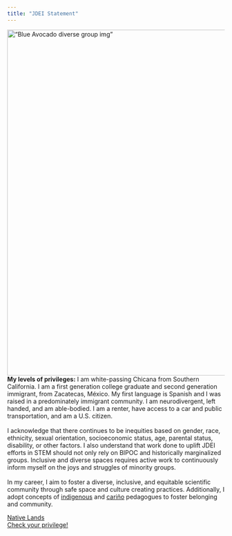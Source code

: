 ```yaml
---
title: "JDEI Statement"
---
```


!["Blue Avocado diverse group img"](images/blueavocado_diverse-group.jpg){fig-align="center" width="800"}\
**My levels of privileges:** I am white-passing Chicana from Southern California. I am a first generation college graduate and second generation immigrant, from Zacatecas, México. My first language is Spanish and I was raised in a predominately immigrant community. I am neurodivergent, left handed, and am able-bodied. I am a renter, have access to a car and public transportation, and am a U.S. citizen. \
\
I acknowledge that there continues to be inequities based on gender, race, ethnicity, sexual orientation, socioeconomic status, age, parental status, disability, or other factors. I also understand that work done to uplift JDEI efforts in STEM should not only rely on BIPOC and historically marginalized groups. Inclusive and diverse spaces requires active work to continuously inform myself on the joys and struggles of minority groups.\
\
In my career, I aim to foster a diverse, inclusive, and equitable scientific community through safe space and culture creating practices. Additionally, I adopt concepts of [indigenous](https://operations.du.edu/inclusive-teaching/native-american-pedagogies) and [cariño](https://digitalcommons.unomaha.edu/cgi/viewcontent.cgi?article=1096&context=ctlle) pedagogues to foster belonging and community.\

[Native Lands](https://native-land.ca/)\
[Check your privilege!](https://just1voice.com/advocacy/wheel-of-privilege/)\
